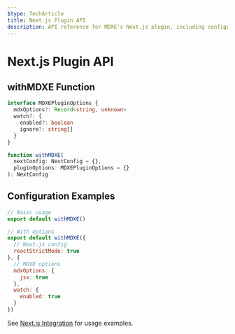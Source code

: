 ```yaml
---
$type: TechArticle
title: Next.js Plugin API
description: API reference for MDXE's Next.js plugin, including configuration options and integration details
---
```


# Next.js Plugin API

## withMDXE Function

```typescript
interface MDXEPluginOptions {
  mdxOptions?: Record<string, unknown>
  watch?: {
    enabled?: boolean
    ignore?: string[]
  }
}

function withMDXE(
  nextConfig: NextConfig = {},
  pluginOptions: MDXEPluginOptions = {}
): NextConfig
```

## Configuration Examples

```javascript
// Basic usage
export default withMDXE()

// With options
export default withMDXE({
  // Next.js config
  reactStrictMode: true
}, {
  // MDXE options
  mdxOptions: {
    jsx: true
  },
  watch: {
    enabled: true
  }
})
```

See [Next.js Integration](/features/next-integration) for usage examples.
